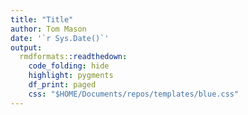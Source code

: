```yaml
---
title: "Title"
author: Tom Mason
date: '`r Sys.Date()`'
output:
  rmdformats::readthedown:
    code_folding: hide
    highlight: pygments
    df_print: paged
    css: "$HOME/Documents/repos/templates/blue.css"
---
```

